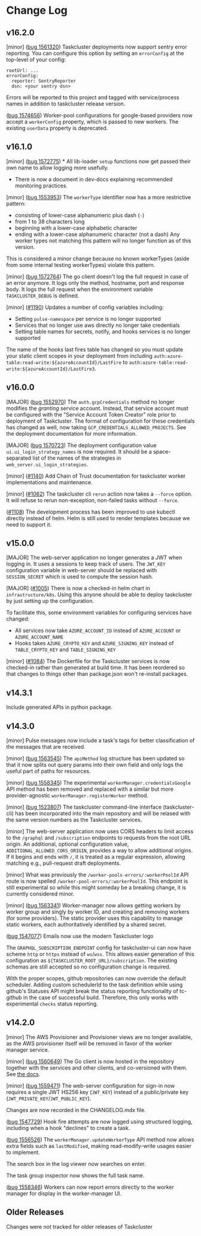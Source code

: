 # Change Log

<!-- `yarn release` will insert the existing changelog snippets here: -->
<!-- NEXT RELEASE HERE -->

## v16.2.0

[minor] ([bug 1561320](http://bugzil.la/1561320)) Taskcluster deployments now support sentry error reporting. You can configure this option by setting
an `errorConfig` at the top-level of your config:

```
rootUrl: ...
errorConfig:
  reporter: SentryReporter
  dsn: <your sentry dsn>
```

Errors will be reported to this project and tagged with service/process names in addition to taskcluster
release version.

([bug 1574656](http://bugzil.la/1574656)) Worker-pool configurations for google-based providers now accept a `workerConfig` property, which is passed to new workers.
The existing `userData` property is deprecated.

## v16.1.0

[minor] ([bug 1572775](http://bugzil.la/1572775)) * All lib-loader `setup` functions now get passed their own
  name to allow logging more usefully.
* There is now a document in dev-docs explaining recommended
  monitoring practices.

[minor] ([bug 1553953](http://bugzil.la/1553953)) The `workerType` identifier now has a more restrictive pattern:
 * consisting of lower-case alphanumeric plus dash (`-`)
 * from 1 to 38 characters long
 * beginning with a lower-case alphabetic character
 * ending with a lower-case alphanumeric character (not a dash)
Any worker types not matching this pattern will no longer function as of this version.

This is considered a minor change because no known workerTypes (aside from some
internal testing workerTypes) violate this pattern.

[minor] ([bug 1572764](http://bugzil.la/1572764)) The go client doesn't log the full request in case of an error anymore.
It logs only the method, hostname, port and response body. It logs the
full request when the environment variable `TASKCLUSTER_DEBUG` is
defined.

[minor] ([#1190](https://github.com/taskcluster/taskcluster/issues/1190)) Updates a number of config variables including:

* Setting `pulse-namespace` per service is no longer supported
* Services that no longer use aws directly no longer take credentials
* Setting table names for secrets, notify, and hooks services is no longer supported

The name of the hooks last fires table has changed so you must update your static
client scopes in your deployment from including `auth:azure-table:read-write:${azureAccountId}/LastFire`
to `auth:azure-table:read-write:${azureAccountId}/LastFire3`.

## v16.0.0

[MAJOR] ([bug 1552970](http://bugzil.la/1552970)) The `auth.gcpCredentials` method no longer modifies the *granting* service account.
Instead, that service account must be configured with the "Service Account Token Creator" role prior to deployment of Taskcluster.
The format of configuration for these credentials has changed as well, now taking `GCP_CREDENTIALS_ALLOWED_PROJECTS`.
See the deployment documentation for more information.

[MAJOR] ([bug 1570723](http://bugzil.la/1570723)) The deployment configuration value `ui.ui_login_strategy_names` is now required.
It should be a space-separated list of the names of the strategies in `web_server.ui_login_strategies`.

[minor] ([#1140](https://github.com/taskcluster/taskcluster/issues/1140)) Add Chain of Trust documentation for taskcluster worker implementations and maintenance.

[minor] ([#1062](https://github.com/taskcluster/taskcluster/issues/1062)) The taskcluster cli `rerun` action now takes a `--force` option. It will refuse to rerun non-exception, non-failed tasks without `--force`.

([#1108](https://github.com/taskcluster/taskcluster/issues/1108)) The development process has been improved to use kubectl directly instead of helm.
Helm is still used to render templates because we need to support it.

## v15.0.0

[MAJOR] The web-server application no longer generates a JWT when logging in. It uses a sessions to keep track of users.
The `JWT_KEY` configuration variable in web-server should be replaced with `SESSION_SECRET` which is used to compute
the session hash.

[MAJOR] ([#1005](https://github.com/taskcluster/taskcluster/issues/1005)) There is now a checked-in helm chart in `infrastructure/k8s`. Using this anyone should
be able to deploy taskcluster by just setting up the configuration.

To facilitate this, some environment variables for configuring services have changed:

* All services now take `AZURE_ACCOUNT_ID` instead of `AZURE_ACCOUNT` or `AZURE_ACCOUNT_NAME`
* Hooks takes `AZURE_CRYPTO_KEY` and `AZURE_SIGNING_KEY` instead of `TABLE_CRYPTO_KEY` and `TABLE_SIGNING_KEY`

[minor] ([#1084](https://github.com/taskcluster/taskcluster/issues/1084)) The Dockerfile for the Taskcluster services is now checked-in rather than
generated at build time. It has been reordered so that changes to things
other than package.json won't re-install packages.

## v14.3.1

Include generated APIs in python package.

## v14.3.0

[minor] Pulse messages now include a task's tags for better classification of the messages that are received.

[minor] ([bug 1563545](http://bugzil.la/1563545)) The `apiMethod` log structure has been updated so that it now splits out query params into their own field and only logs the useful part of paths for resources.

[minor] ([bug 1558345](http://bugzil.la/1558345)) The experimental `workerManager.credentialsGoogle` API method has been removed and replaced with a similar but more provider-agnostic `workerManager.registerWorker` method.

[minor] ([bug 1523807](http://bugzil.la/1523807)) The taskcluster command-line interface (taskcluster-cli) has been incorporated into the main repository and will be relased with the same version numbers as the Taskcluster services.

[minor] The web-server application now uses CORS headers to limit access to the `/graphql` and `/subscription` endpoints to requests from the root URL origin.
An additional, optional configuration value, `ADDITIONAL_ALLOWED_CORS_ORIGIN`, provides a way to allow additional origins.
If it begins and ends with `/`, it is treated as a regular expression, allowing matching e.g., pull-request draft deployments.

[minor] What was previously the `/worker-pools-errors/:workerPoolId` API route is now spelled `/worker-pool-errors/:workerPoolId`.
This endpoint is still experimental so while this might someday be a breaking change, it is currently considered minor.

[minor] ([bug 1563341](http://bugzil.la/1563341)) Worker-manager now allows getting workers by worker group and singly by worker ID, and creating and removing workers (for some providers).
The static provider uses this capability to manage static workers, each authoritatively identified by a shared secret.

([bug 1547077](http://bugzil.la/1547077)) Emails now use the modern Taskcluster logo

The `GRAPHQL_SUBSCRIPTION_ENDPOINT` config for taskcluster-ui can now have scheme `http` or `https` instead of `ws`/`wss`.
This allows easier generation of this configuration as `${TASKCLUSTER_ROOT_URL}/subscription`.
The existing schemas are still accepted so no configuration change is required.

With the proper scopes, github repositories can now override the default scheduler. Adding custom schedulerId to the task definition while using github's Statuses API might break the status reporting functionality of tc-github in the case of successful build. Therefore, this only works with experimental `checks` status reporting.

## v14.2.0

[minor] The AWS Provisioner and Provisioner views are no longer available, as the AWS provisioner itself will be removed in favor of the worker manager service.

[minor] ([bug 1560649](http://bugzil.la/1560649)) The Go client is now hosted in the repository together with the services and other clients, and co-versioned with them.
See [the docs](https://github.com/taskcluster/taskcluster/tree/master/clients/client-go#readme).

[minor] ([bug 1559471](http://bugzil.la/1559471)) The web-server configuration for sign-in now requires a single JWT HS256 key (`JWT_KEY`) instead of a public/private key (`JWT_PRIVATE_KEY`/`JWT_PUBLIC_KEY`).

Changes are now recorded in the CHANGELOG.mdx file.

([bug 1547729](http://bugzil.la/1547729)) Hook fire attempts are now logged using structured logging, including when a hook "declines" to create a task.

([bug 1556526](http://bugzil.la/1556526)) The `workerManager.updateWorkerType` API method now allows extra fields such as `lastModified`, making read-modify-write usages easier to implement.

The search box in the log viewer now searches on enter.

The task group inspector now shows the full task name.

([bug 1558346](http://bugzil.la/1558346)) Workers can now report errors directly to the worker manager for display in the worker-manager UI.

## Older Releases

Changes were not tracked for older releases of Taskcluster
